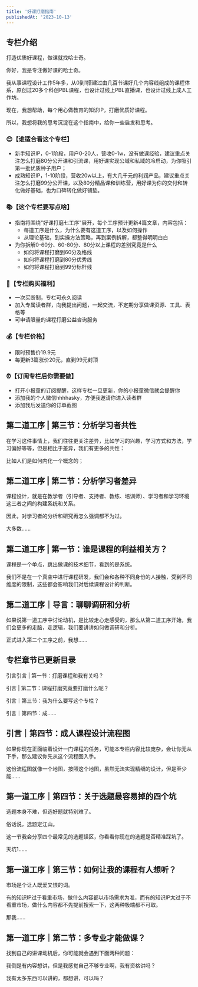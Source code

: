 ```yaml
---
title: '好课打磨指南'
publishedAt: '2023-10-13'
---
```


## 专栏介绍

打造优质好课程，做课就找哈士奇。

你好，我是专注做好课的哈士奇。

我从事课程设计工作5年多，从0到1搭建过由几百节课好几个内容线组成的课程体系，原创过20多个科创PBL课程，也设计过线上PBL直播课，也设计过线上成人工作坊。

现在，我想帮助，每个用心做教育的知识IP，打磨优质好课程。

所以，我想将我的思考沉淀在这个指南中，给你一些启发和思考。

### 😊【谁适合看这个专栏】

* 新手知识IP，0-1阶段，用户0-20人，营收0-1w，没有做课经验，建议重点关注怎么打磨80分公开课和引流课，用好课实现公域和私域的冷启动，为你吸引第一批优质种子用户；
* 成熟知识IP，1-10阶段，营收20w以上，有大几千元的利润产品，建议重点关注怎么打磨99分公开课，以及80分精品课和训练营，用好课为你的交付和转化做好基础，也为口碑转化做好铺垫。

### 📚【这个专栏要写点啥】

* 指南将围绕"好课打磨七工序"展开，每个工序预计更新4篇文章，内容包括：
	+ 每道工序是什么，为什么要有这道工序，以及如何操作
	+ 从理论基础，到实操方法策略，再到案例拆解，都整得明明白白
* 为你拆解0-60分、60-80分、80分以上课程的差别究竟是什么
	+ 如何将课程打磨到60分及格线
	+ 如何将课程打磨到80分优秀线
	+ 如何将课程打磨到99分标杆线

### 🎁【专栏购买福利】

* 一次买断制，专栏可永久阅读
* 加入专属读者群，向我提出问题，一起交流，不定期分享做课资源、工具、表格等
* 可申请限量的课程打磨公益咨询服务

### 💰【专栏价格】

* 限时预售价19.9元
* 每更新3篇涨价20元，直到99元封顶

### ⏰【订阅专栏后你需要做】

* 打开小报童的订阅提醒，这样专栏一旦更新，你的小报童微信就会提醒你
* 添加我的个人微信hhhhasky，方便我邀请你进入读者群
* 添加我后发送你的订单截图

## 第二道工序 | 第三节：分析学习者共性
在学习这件事情上，我们往往更关注差异，比如学习的兴趣，学习方式和方法，学习偏好等等，但是相比于差异，我们有更多的共性：

比如人们是如何内化一个概念的；

## 第二道工序 | 第二节：分析学习者差异
课程设计，就是在教学者（引导者、支持者、教练、培训师）、学习者和学习环境这三者之间的构建系统和关系。

因此，对学习者的分析和研究再怎么强调都不为过。

大多数......

## 第二道工序 | 第一节：谁是课程的利益相关方？
课程是一个单点，跳出做课的技术细节，看到的是系统。

我们不是在一个真空中进行课程研发，我们会和各种不同身份的人接触，受到不同维度的限制，这些都会影响我们对后续课程设计的判断。

## 第二道工序｜导言：聊聊调研和分析
如果说第一道工序中讨论动机，是比较走心走感受的，那么从第二道工序开始，我们会更多的走脑，走逻辑，我们要讲讲如何做调研和分析。

正式进入第二个工序之前，我想......

## 专栏章节已更新目录
引言引言 | 第一节：打磨课程和我有关吗？

引言 | 第二节：课程打磨究竟要打磨什么呢？

引言｜第三节：我为什么要写这个专栏？

引言｜第四节：成......

## 引言｜第四节：成人课程设计流程图
如果你现在正面临着设计一门课程的任务，可能本专栏内容比较庞杂，会让你无从下手，那么建议你先从这个流程图入手。

这份流程图就像一个地图，按照这个地图，虽然无法实现精细的设计，但是至少能......

## 第一道工序｜第四节：关于选题最容易掉的四个坑
选题本身不难，但选好题就特别难了。

俗话说，选题定江山。

这一节我会分享四个最常见的选题误区，你看看你现在的选题是否精准踩坑了。

天坑1......

## 第一道工序｜第三节：如何让我的课程有人想听？
市场是个让人既爱又恨的词。

有的知识IP过于看重市场，做什么内容都以市场需求为准，而有的知识IP太过于不看重市场，做什么内容都不先提前搜索一下，这两种极端都不可取。

那我......

## 第一道工序｜第二节：多专业才能做课？
找到自己的讲课动机后，你可能就会遇到下面两种问题：

我倒是有内容想讲，但是我感觉自己不够专业啊，我有资格讲吗？

我有太多东西可以讲的，都想讲，可以吗？

